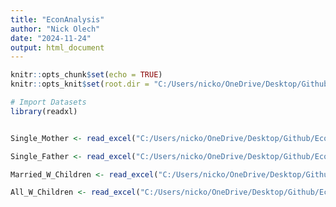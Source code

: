 ```yaml
---
title: "EconAnalysis"
author: "Nick Olech"
date: "2024-11-24"
output: html_document
---
```


```r
knitr::opts_chunk$set(echo = TRUE)
knitr::opts_knit$set(root.dir = "C:/Users/nicko/OneDrive/Desktop/Github/Economics Analysis/American-Dream/Poverty Excel Sheets")
```

```r
# Import Datasets
library(readxl)


Single_Mother <- read_excel("C:/Users/nicko/OneDrive/Desktop/Github/Economics Analysis/American-Dream/Poverty Excel Sheets/Single Mother Households.xlsx")

Single_Father <- read_excel("C:/Users/nicko/OneDrive/Desktop/Github/Economics Analysis/American-Dream/Poverty Excel Sheets/Single Father Households.xlsx")

Married_W_Children <- read_excel("C:/Users/nicko/OneDrive/Desktop/Github/Economics Analysis/American-Dream/Poverty Excel Sheets/Married Families with Children below Poverty.xlsx")

All_W_Children <- read_excel("C:/Users/nicko/OneDrive/Desktop/Github/Economics Analysis/American-Dream/Poverty Excel Sheets/All Families with Children below Poverty.xlsx")
```

